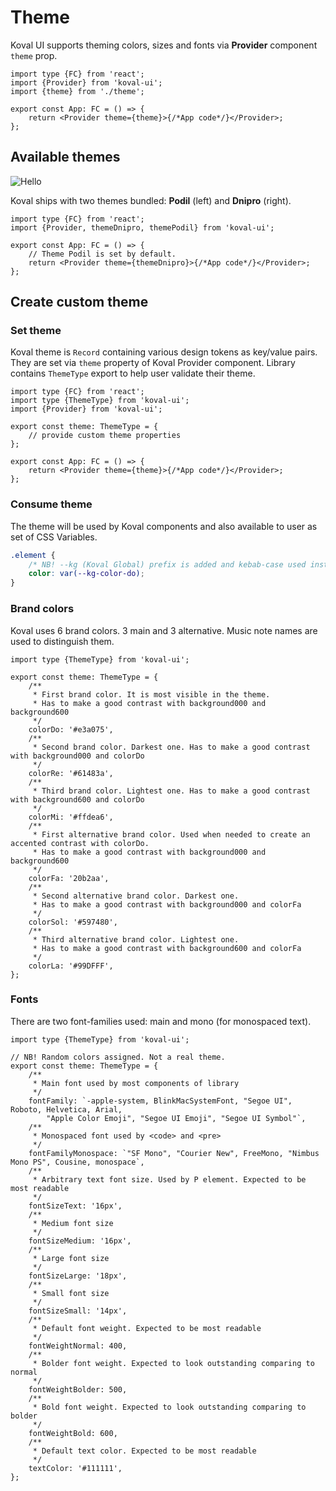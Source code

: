 # Theme

Koval UI supports theming colors, sizes and fonts via **Provider** component `theme` prop.

```tsx
import type {FC} from 'react';
import {Provider} from 'koval-ui';
import {theme} from './theme';

export const App: FC = () => {
    return <Provider theme={theme}>{/*App code*/}</Provider>;
};
```

## Available themes

![Hello](./../assets/themes.png)

Koval ships with two themes bundled: **Podil** (left) and **Dnipro** (right).

```tsx
import type {FC} from 'react';
import {Provider, themeDnipro, themePodil} from 'koval-ui';

export const App: FC = () => {
    // Theme Podil is set by default.
    return <Provider theme={themeDnipro}>{/*App code*/}</Provider>;
};
```

## Create custom theme

### Set theme

Koval theme is `Record` containing various design tokens as key/value pairs. They are set via `theme` property of Koval Provider component. Library contains `ThemeType` export to help user validate their theme.

```tsx {5-7, 10}
import type {FC} from 'react';
import type {ThemeType} from 'koval-ui';
import {Provider} from 'koval-ui';

export const theme: ThemeType = {
    // provide custom theme properties
};

export const App: FC = () => {
    return <Provider theme={theme}>{/*App code*/}</Provider>;
};
```

### Consume theme

The theme will be used by Koval components and also available to user as set of CSS Variables.

```css
.element {
    /* NB! --kg (Koval Global) prefix is added and kebab-case used instead of camelCase */
    color: var(--kg-color-do);
}
```

### Brand colors

Koval uses 6 brand colors. 3 main and 3 alternative. Music note names are used to distinguish them.

```tsx
import type {ThemeType} from 'koval-ui';

export const theme: ThemeType = {
    /**
     * First brand color. It is most visible in the theme.
     * Has to make a good contrast with background000 and background600
     */
    colorDo: '#e3a075',
    /**
     * Second brand color. Darkest one. Has to make a good contrast with background000 and colorDo
     */
    colorRe: '#61483a',
    /**
     * Third brand color. Lightest one. Has to make a good contrast with background600 and colorDo
     */
    colorMi: '#ffdea6',
    /**
     * First alternative brand color. Used when needed to create an accented contrast with colorDo.
     * Has to make a good contrast with background000 and background600
     */
    colorFa: '20b2aa',
    /**
     * Second alternative brand color. Darkest one.
     * Has to make a good contrast with background000 and colorFa
     */
    colorSol: '#597480',
    /**
     * Third alternative brand color. Lightest one.
     * Has to make a good contrast with background600 and colorFa
     */
    colorLa: '#99DFFF',
};
```

### Fonts

There are two font-families used: main and mono (for monospaced text).

```tsx
import type {ThemeType} from 'koval-ui';

// NB! Random colors assigned. Not a real theme.
export const theme: ThemeType = {
    /**
     * Main font used by most components of library
     */
    fontFamily: `-apple-system, BlinkMacSystemFont, "Segoe UI", Roboto, Helvetica, Arial,
        "Apple Color Emoji", "Segoe UI Emoji", "Segoe UI Symbol"`,
    /**
     * Monospaced font used by <code> and <pre>
     */
    fontFamilyMonospace: `"SF Mono", "Courier New", FreeMono, "Nimbus Mono PS", Cousine, monospace`,
    /**
     * Arbitrary text font size. Used by P element. Expected to be most readable
     */
    fontSizeText: '16px',
    /**
     * Medium font size
     */
    fontSizeMedium: '16px',
    /**
     * Large font size
     */
    fontSizeLarge: '18px',
    /**
     * Small font size
     */
    fontSizeSmall: '14px',
    /**
     * Default font weight. Expected to be most readable
     */
    fontWeightNormal: 400,
    /**
     * Bolder font weight. Expected to look outstanding comparing to normal
     */
    fontWeightBolder: 500,
    /**
     * Bold font weight. Expected to look outstanding comparing to bolder
     */
    fontWeightBold: 600,
    /**
     * Default text color. Expected to be most readable
     */
    textColor: '#111111',
};
```
